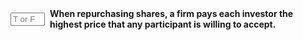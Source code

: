 ::: {.question-block}

<form onsubmit="event.preventDefault(); checkAnswerBox('module10_tf_q54','F')" style="display: flex; align-items: center; gap: 8px;">
  <input type="text" id="module10_tf_q54" name="module10_tf_q54" maxlength="1" placeholder="T or F" style="width: 55px;" data-correct-answer="F" /> 
  <label for="module10_tf_q54"><strong>When repurchasing shares, a firm pays each investor the highest price that any participant is willing to accept.</strong></label>
</form>

<div id="feedback-module10_tf_q54" class="feedback" data-status="" style="display:none;">
FALSE. In share repurchases, all accepted shares are typically bought at a single clearing price that reflects market demand, not at each investor’s individual bid. No shareholder receives a special or higher price.
</div>

:::
